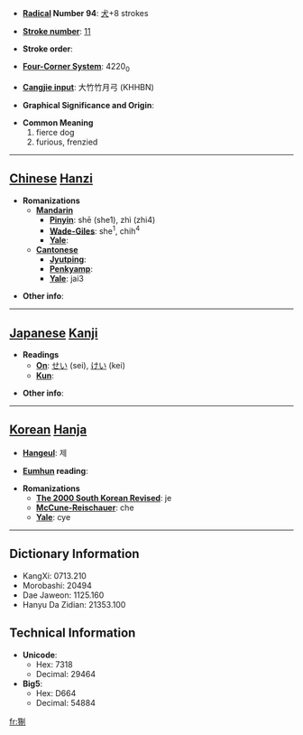 * '''[[Wiktionary:Chinese radical index| Radical]] Number 94''': [[Wiktionary:Chinese radical index 犬|犬]]+8 strokes

* '''[[Wiktionary:Chinese total strokes index|Stroke number]]''': [[Wiktionary:Chinese total strokes index 11|11]]

* '''Stroke order''': 

* '''[[Wiktionary:Chinese four corner index|Four-Corner System]]''': 4220<sub>0</sub>

* '''[[Wiktionary:Chinese Cangjie index|Cangjie input]]''': 大竹竹月弓 (KHHBN)

* '''Graphical Significance and Origin''': 

* '''Common Meaning'''
*#fierce dog
*# furious, frenzied


----

== [[Chinese]] [[Hanzi]] ==

* '''Romanizations'''
** '''[[Mandarin]]'''
*** '''[[Pinyin]]''': shē (she1), zhì (zhi4)
*** '''[[Wade-Giles]]''': she<sup>1</sup>, chih<sup>4</sup>
*** '''[[Yale]]''': 
** '''[[Cantonese]]'''
*** '''[[Jyutping]]''':
*** '''[[Penkyamp]]''': 
*** '''[[Yale]]''': jai3

* '''Other info''': 

----

== [[Japanese]] [[Kanji]] ==

* '''Readings'''
** '''[[On]]''': [[せい]] (sei), [[けい]] (kei)
** '''[[Kun]]''': 

* '''Other info''':  

----

== [[Korean]] [[Hanja]] ==

* '''[[Hangeul]]''': 제

* '''[[Eumhun]] reading''': 

* '''Romanizations'''
** '''[[The 2000 South Korean Revised Romanization|The 2000 South Korean Revised]]''': je
** '''[[McCune-Reischauer]]''': che
** '''[[Yale]]''': cye

----

== Dictionary Information ==

* KangXi: 0713.210
* Morobashi: 20494
* Dae Jaweon: 1125.160
* Hanyu Da Zidian: 21353.100

== Technical Information ==

* '''Unicode''':
** Hex: 7318
** Decimal: 29464
* '''Big5''':
** Hex: D664
** Decimal: 54884

[[fr:猘]]